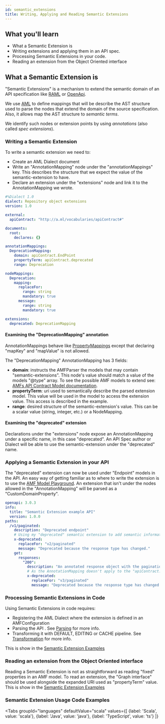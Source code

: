 ```yaml
---
id: semantic_extensions
title: Writing, Applying and Reading Semantic Extensions
---
```


## What you'll learn
- What a Semantic Extension is
- Writing extensions and applying them in an API spec.
- Processing Semantic Extensions in your code.
- Reading an extension from the Object Oriented interface

## What a Semantic Extension is

"Semantic Extensions" is a mechanism to extend the semantic domain of an API specification like [RAML](https://github.com/raml-org/raml-spec/blob/master/versions/raml-10/raml-10.md#annotations) 
or [OpenApi](https://swagger.io/docs/specification/openapi-extensions/).

We use [AML](/docs/aml/aml) to define mappings that will be describe the AST structure used to parse the nodes that extend the domain of the source specification. Also, it allows map
the AST structure to *semantic terms*.

We identify such nodes or extension points by using *annotations* (also called *spec extensions*).

### Writing a Semantic Extension

To write a semantic extension we need to:
- Create an AML Dialect document
- Write an "AnnotationMapping" node under the "annotationMappings" key. This describes the structure that we expect the value of the semantic-extension to have.
- Declare an extension under the "extensions" node and link it to the AnnotationMapping we wrote.

```yaml
#%Dialect 1.0
dialect: Repository object extensions
version: 1.0

external:
  apiContract: "http://a.ml/vocabularies/apiContract#"

documents:
  root:
    declares: {}

annotationMappings:
  DeprecationMapping:
    domain: apiContract.EndPoint
    propertyTerm: apiContract.deprecated
    range: Deprecation

nodeMappings:
  Deprecation:
    mapping:
      replaceFor:
        range: string
        mandatory: true
      message:
        range: string
        mandatory: true

extensions:
  deprecated: DeprecationMapping
```
#### Examining the "DeprecationMapping" annotation

AnnotationMappings behave like [PropertyMappings](https://github.com/aml-org/aml-spec/blob/master/dialects.md#property-mappings) except that declaring "mapKey" and "mapValue" is not allowed.

The "DeprecationMapping" AnnotationMapping has 3 fields:

- **domain**: instructs the AMFParser the models that may contain "semantic-extensions". This node's value should match a value of the models "@type" array. To see the possible AMF models to extend see: [AMFs API Contract Model documentation](https://github.com/aml-org/amf/blob/develop/documentation/model.md).
- **propertyTerm**: uri used to semantically describe the parsed extension model. This value will be used in the model to access the extension value. This access is described in the example.
- **range**: desired structure of the semantic-extension's value. This can be a scalar value (string, integer, etc.) or a NodeMapping.

#### Examining the "deprecated" extension

Declarations under the "extensions" node expose an AnnotationMapping under a specific name, in this case "deprecated". An API Spec author or Dialect will be able to use the semantic-extension
under the "deprecated" name.

### Applying a Semantic Extension in your API

The "deprecated" extension can now be used under "Endpoint" models in the API. An easy way of getting familiar as to where to write the extension is to use the [AMF Model Playground](/docs/AMF/amf_playground).
An extension that isn't under the nodes allowed in the "AnnotationMapping" will be parsed as a "CustomDomainProperty".

```yaml
openapi: 3.0.3
info:
  title: "Semantic Extension example API"
  version: 1.0.0
paths:
  /v1/paginated:
    description: "Deprecated endpoint"
    # Using my "deprecated" semantic extension to add semantic information to the EndPoint
    x-deprecated:
      replaceFor: "v2/paginated"
      message: "Deprecated because the response type has changed."
    get:
      responses:
        "200":
          description: "An annotated response object with the pagination annotation."
          # As the AnnotationMapping doesn't apply to the "apiContract.Response" domain then this node will be parsed as a CustomDomainProperty
          x-deprecated:
            replaceFor: "v3/paginated"
            message: "Deprecated because the response type has changed."
```

### Processing Semantic Extensions in Code

Using Semantic Extensions in code requires:
- Registering the AML Dialect where the extension is defined in an AMFConfiguration
- Parsing the API . See [Parsing](amf_parsing) for more info.
- Transforming it with DEFAULT, EDITING or CACHE pipeline. See [Transformation](amf_transformation) for more info.

This is show in the [Semantic Extension Examples](#semantic-extension-usage-code-examples)

### Reading an extension from the Object Oriented interface

Reading a Semantic Extension is not as straightforward as reading "fixed" properties in an AMF model. To read an extension, the "Graph interface" should be used alongside the expanded URI used 
as "propertyTerm" value. This is show in the [Semantic Extension Examples](#semantic-extension-usage-code-examples)


### Semantic Extension Usage Code Examples

<Tabs
    groupId="languages"
    defaultValue="scala"
    values={[
        {label: 'Scala', value: 'scala'},
        {label: 'Java', value: 'java'},
        {label: 'TypeScript', value: 'ts'}
    ]}
>

<TabItem value="scala">
    <CodeGetter
        language='scala'
        example='SemanticExtensionsTest.scala'
    />
</TabItem>
<TabItem value="java">
    <CodeGetter
        language='java'
        example='SemanticExtensionsTest.java'
    />
</TabItem>
<TabItem value="ts">
    <CodeGetter
        language='ts'
        example='semantic.extensions.spec.ts'
    />
</TabItem>
</Tabs>
